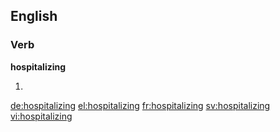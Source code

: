 ==English==

===Verb===
'''hospitalizing'''

# {{present participle of|hospitalize}}

[[de:hospitalizing]]
[[el:hospitalizing]]
[[fr:hospitalizing]]
[[sv:hospitalizing]]
[[vi:hospitalizing]]